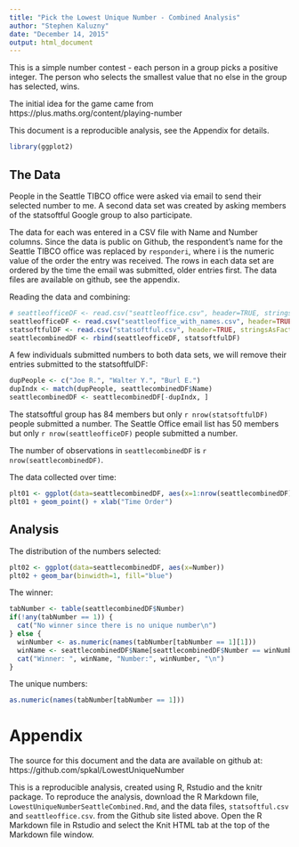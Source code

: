 ```yaml
---
title: "Pick the Lowest Unique Number - Combined Analysis"
author: "Stephen Kaluzny"
date: "December 14, 2015"
output: html_document
---
```

This is a simple number contest - each person in a group picks a positive integer. The person who selects the smallest value that no else in the group has selected, wins.

The initial idea for the game came from https://plus.maths.org/content/playing-number

This document is a reproducible analysis, see the Appendix for details.

```r
library(ggplot2)
```
## The Data
People in the Seattle TIBCO office were asked via email to send their selected number to me.
A second data set was created by asking 
members of the statsoftful Google group to also participate.

The data for each was entered in a CSV file with Name and Number columns.
Since the data is public on Github,
the respondent's name for the Seattle TIBCO office was replaced by `responderi`,
 where i is the numeric value of the order the entry was received.
The rows in each data set are ordered by the time the email was submitted, older entries first.
The data files are available on github, see the appendix.

Reading the data and combining:
```r
# seattleofficeDF <- read.csv("seattleoffice.csv", header=TRUE, stringsAsFactors = FALSE)
seattleofficeDF <- read.csv("seattleoffice_with_names.csv", header=TRUE, stringsAsFactors = FALSE)
statsoftfulDF <- read.csv("statsoftful.csv", header=TRUE, stringsAsFactors = FALSE)
seattlecombinedDF <- rbind(seattleofficeDF, statsoftfulDF)
```
A few individuals submitted numbers to both data sets, we will remove their
entries submitted to the statsoftfulDF:
```r
dupPeople <- c("Joe R.", "Walter Y.", "Burl E.")
dupIndx <- match(dupPeople, seattlecombinedDF$Name)
seattlecombinedDF <- seattlecombinedDF[-dupIndx, ]
```

The statsoftful group has 84 members but only `r nrow(statsoftfulDF)` people submitted a number.
The Seattle Office email list has 50 members but only `r nrow(seattleofficeDF)` people submitted a number.

The number of observations in `seattlecombinedDF` is `r nrow(seattlecombinedDF)`.

The data collected over time:

```r
plt01 <- ggplot(data=seattlecombinedDF, aes(x=1:nrow(seattlecombinedDF), y=Number))
plt01 + geom_point() + xlab("Time Order")
```

## Analysis
The distribution of the numbers selected:
```r
plt02 <- ggplot(data=seattlecombinedDF, aes(x=Number))
plt02 + geom_bar(binwidth=1, fill="blue")
```

The winner:
```r
tabNumber <- table(seattlecombinedDF$Number)
if(!any(tabNumber == 1)) {
  cat("No winner since there is no unique number\n")
} else {
  winNumber <- as.numeric(names(tabNumber[tabNumber == 1][1]))
  winName <- seattlecombinedDF$Name[seattlecombinedDF$Number == winNumber]
  cat("Winner: ", winName, "Number:", winNumber, "\n")
}
```
The unique numbers:
```r
as.numeric(names(tabNumber[tabNumber == 1]))
```
# Appendix
The source for this document and the data are available on github at:
https://github.com/spkal/LowestUniqueNumber

This is a reproducible analysis, created using R, Rstudio and the knitr package.
To reproduce the analysis, download the R Markdown file,
`LowestUniqueNumberSeattleCombined.Rmd`,
and the data files, `statsoftful.csv` and `seattleoffice.csv`.
from the Github site listed above. Open the R Markdown file in Rstudio
and select the Knit HTML tab at the top of the Markdown file window. 
